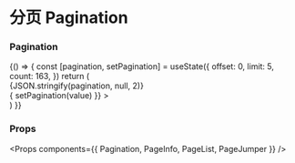 
<Meta title="Pagination" component={Pagination} />

# 分页 Pagination

### Pagination

<Preview>
  <Story name="Pagination">
    {() => {
      const [pagination, setPagination] = useState({
        offset: 0,
        limit: 5,
        count: 163,
      })
      return (
        <div>
          <div className="my-4">
            <div>{JSON.stringify(pagination, null, 2)}</div>
          </div>
          <Pagination
            value={pagination}
            onChange={(value) => { setPagination(value) }}
          >
            <PageList />
            <PageJumper labelText="跳转至" />
            <PageInfo />
          </Pagination>
        </div>
      )
    }}
  </Story>
</Preview>

### Props

<Props components={{ Pagination, PageInfo, PageList, PageJumper }} />